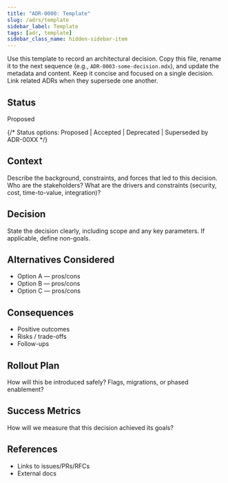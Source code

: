 ```yaml
---
title: "ADR-0000: Template"
slug: /adrs/template
sidebar_label: Template
tags: [adr, template]
sidebar_class_name: hidden-sidebar-item
---
```


Use this template to record an architectural decision. Copy this file, rename it to the next sequence
(e.g., `ADR-0003-some-decision.mdx`), and update the metadata and content. Keep it concise and
focused on a single decision. Link related ADRs when they supersede one another.

## Status
Proposed

{/* Status options: Proposed | Accepted | Deprecated | Superseded by ADR-00XX */}

## Context
Describe the background, constraints, and forces that led to this decision. Who are the stakeholders?
What are the drivers and constraints (security, cost, time-to-value, integration)?

## Decision
State the decision clearly, including scope and any key parameters. If applicable, define non-goals.

## Alternatives Considered
- Option A — pros/cons
- Option B — pros/cons
- Option C — pros/cons

## Consequences
- Positive outcomes
- Risks / trade-offs
- Follow-ups

## Rollout Plan
How will this be introduced safely? Flags, migrations, or phased enablement?

## Success Metrics
How will we measure that this decision achieved its goals?

## References
- Links to issues/PRs/RFCs
- External docs
